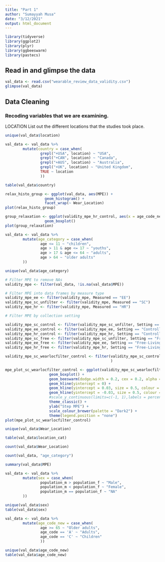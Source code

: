 ```yaml
---
title: "Part 1"
author: "Sumayyah Musa"
date: "3/12/2021"
output: html_document
---
```


```r
library(tidyverse)
library(ggplot2)
library(plyr)
library(ggbeeswarm)
library(pastecs)
```

## Read in and glimpse the data

```r
val_data <- read.csv("wearable_review_data_validity.csv")
glimpse(val_data)
```

## Data Cleaning
### Recoding variables that we are examining.

LOCATION 
List out the different locations that the studies took place.

```r
unique(val_data$location)
```

```r
val_data <- val_data %>%
        mutate(country = case_when(
                grepl("+USA", location) ~ "USA",
                grepl("+CAN", location) ~ "Canada",
                grepl("+AUS", location) ~ "Australia",
                grepl("+UK", location) ~ "United Kingdom",
                TRUE ~ location
                ))
```

```r
table(val_data$country)
```

```r
relax_histo_group <- ggplot(val_data, aes(MPE)) + 
                  geom_histogram() + 
                  facet_wrap(~ Wear_Location)
plot(relax_histo_group)
```

```r
group_relaxation <- ggplot(validity_mpe_hr_control, aes(x = age_code_new, y = MPE)) + 
                  geom_boxplot() 
plot(group_relaxation)
```




```r
val_data <- val_data %>%
        mutate(age_category = case_when(
                age <= 11 ~ "children",
                age > 11 & age <= 17 ~ "youths",
                age > 17 & age <= 64 ~ "adults",
                age > 64 ~ "older adults"
        ))
```

```r
unique(val_data$age_category)
```

```r
# Filter MPE to remove NAs
validity_mpe <- filter(val_data, !is.na(val_data$MPE))

# Filter MPE into data frames by measure type
validity_mpe_ee <- filter(validity_mpe, Measured == "EE")
validity_mpe_sc_unfilter <- filter(validity_mpe, Measured == "SC")
validity_mpe_hr <- filter(validity_mpe, Measured == "HR")

# Filter MPE by collection setting

validity_mpe_sc_control <- filter(validity_mpe_sc_unfilter, Setting == "Controlled")
validity_mpe_ee_control <- filter(validity_mpe_ee, Setting == "Controlled")
validity_mpe_hr_control <- filter(validity_mpe_hr, Setting == "Controlled")
validity_mpe_sc_free <- filter(validity_mpe_sc_unfilter, Setting == "Free-Living")
validity_mpe_ee_free <- filter(validity_mpe_ee, Setting == "Free-Living")
validity_mpe_hr_free <- filter(validity_mpe_hr, Setting == "Free-Living")
```


```r
validity_mpe_sc_wearlocfilter_control <- filter(validity_mpe_sc_control, #!is.na(val_data$Wear_Location)
                                                )

mpe_plot_sc_wearlocfilter_control <- ggplot(validity_mpe_sc_wearlocfilter_control, aes(x = location_cat, y = MPE, colour = location_cat)) +
                    geom_boxplot() +
                    geom_beeswarm(dodge.width = 0.2, cex = 0.2, alpha = 0.08) +   
                    geom_hline(yintercept = 0) +  
                    geom_hline(yintercept = 0.03, size = 0.5, colour = "grey", linetype = "dashed") + 
                    geom_hline(yintercept = -0.03, size = 0.5, colour = "grey", linetype = "dashed") +   
                    #scale_y_continuous(limits=c(-1, 1),labels = percent) +
                    theme_classic() +
                    ylab("Step MPE") +
                    scale_colour_brewer(palette = "Dark2") +
                    theme(legend.position = "none")
plot(mpe_plot_sc_wearlocfilter_control)
```

```r
unique(val_data$Wear_Location)
```

```r
table(val_data$location_cat)
```

```r
count(val_data$Wear_Location)
```

```r
count(val_data, "age_category")
```

```r
summary(val_data$MPE)
```

```r
val_data <- val_data %>%
        mutate(sex = case_when(
                population_m > population_f ~ "Male",
                population_m < population_f ~ "Female",
                population_m == population_f ~ "NA"
        ))
```


```r
unique(val_data$sex)
table(val_data$sex)
```

```r
val_data <- val_data %>%
        mutate(age_code_new = case_when(
                age >= 65 ~ "Older adults",
                age_code == 'A' ~ "Adults",
                age_code == 'C' ~ "Children"
                ))
```

```r
unique(val_data$age_code_new)
table(val_data$age_code_new)
```


```r

```






